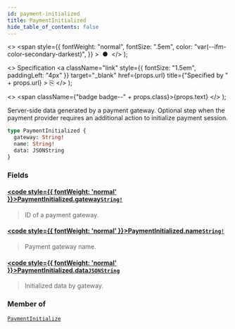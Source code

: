 ```yaml
---
id: payment-initialized
title: PaymentInitialized
hide_table_of_contents: false
---
```


  <>
    <span
      style={{
        fontWeight: "normal",
        fontSize: ".5em",
        color: "var(--ifm-color-secondary-darkest)",
      }}
    >
      &nbsp;●&nbsp;
    </span>
  </>
);

  <>
    Specification
    <a
      className="link"
      style={{ fontSize: "1.5em", paddingLeft: "4px" }}
      target="\_blank"
      href={props.url}
      title={"Specified by " + props.url}
    >
      ⎘
    </a>
  </>
);

  <>
    <span className={"badge badge--" + props.class}>{props.text}</span>
  </>
);

Server-side data generated by a payment gateway. Optional step when the payment provider requires an additional action to initialize payment session.

```graphql
type PaymentInitialized {
  gateway: String!
  name: String!
  data: JSONString
}
```

### Fields

#### [<code style={{ fontWeight: 'normal' }}>PaymentInitialized.<b>gateway</b></code>](#)<Bullet />[`String!`](../../../api-reference/miscellaneous/scalars/string) <Badge class="secondary" text="non-null"/> <Badge class="secondary" text="scalar"/>

> ID of a payment gateway.

#### [<code style={{ fontWeight: 'normal' }}>PaymentInitialized.<b>name</b></code>](#)<Bullet />[`String!`](../../../api-reference/miscellaneous/scalars/string) <Badge class="secondary" text="non-null"/> <Badge class="secondary" text="scalar"/>

> Payment gateway name.

#### [<code style={{ fontWeight: 'normal' }}>PaymentInitialized.<b>data</b></code>](#)<Bullet />[`JSONString`](../../../api-reference/miscellaneous/scalars/jsonstring) <Badge class="secondary" text="scalar"/>

> Initialized data by gateway.

### Member of

[`PaymentInitialize`](../../../api-reference/payments/objects/payment-initialize) <Badge class="secondary" text="object"/>

